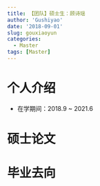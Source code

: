 ```yaml
---
title: 【团队】硕士生：顾诗瑶
author: 'Gushiyao'
date: '2018-09-01'
slug: gouxiaoyun
categories:
  - Master
tags: [Master]
---
```


# 个人介绍
- 在学期间：2018.9 ~ 2021.6

# 硕士论文

# 毕业去向


